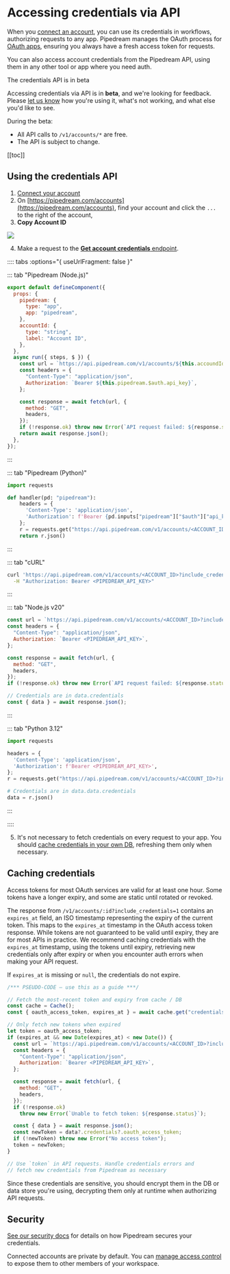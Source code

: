 
# Accessing credentials via API

When you [connect an account](/connected-accounts/#connecting-accounts), you can use its credentials in workflows, authorizing requests to any app. Pipedream manages the OAuth process for [OAuth apps](/connected-accounts/#oauth), ensuring you always have a fresh access token for requests.

You can also access account credentials from the Pipedream API, using them in any other tool or app where you need auth.

<Callout type="info" emoji="ℹ️">
The credentials API is in beta

Accessing credentials via API is in **beta**, and we're looking for feedback. Please [let us know](https://pipedream.com/support) how you're using it, what's not working, and what else you'd like to see.

During the beta:

- All API calls to `/v1/accounts/*` are free.
- The API is subject to change.
</Callout>

[[toc]]

## Using the credentials API

1. [Connect your account](/connected-accounts/#connecting-a-new-account)
2. On [https://pipedream.com/accounts](https://pipedream.com/accounts), find your account and click the `...` to the right of the account,
3. **Copy Account ID**

<div>
<img src="https://res.cloudinary.com/pipedreamin/image/upload/v1707622922/docs/Screenshot_2024-02-10_at_7.10.59_PM_zxfpkt.png" />
</div>

4. Make a request to the [**Get account credentials** endpoint](/api/rest/#get-account).

:::: tabs :options="{ useUrlFragment: false }"

::: tab "Pipedream (Node.js)"

```javascript
export default defineComponent({
  props: {
    pipedream: {
      type: "app",
      app: "pipedream",
    },
    accountId: {
      type: "string",
      label: "Account ID",
    },
  },
  async run({ steps, $ }) {
    const url = `https://api.pipedream.com/v1/accounts/${this.accoundId}?include_credentials=1`;
    const headers = {
      "Content-Type": "application/json",
      Authorization: `Bearer ${this.pipedream.$auth.api_key}`,
    };

    const response = await fetch(url, {
      method: "GET",
      headers,
    });
    if (!response.ok) throw new Error(`API request failed: ${response.status}`);
    return await response.json();
  },
});
```

:::

::: tab "Pipedream (Python)"

```python
import requests

def handler(pd: "pipedream"):
    headers = {
      'Content-Type': 'application/json',
      'Authorization': f'Bearer {pd.inputs["pipedream"]["$auth"]["api_key"]}',
    };
    r = requests.get("https://api.pipedream.com/v1/accounts/<ACCOUNT_ID>?include_credentials=1", headers=headers)
    return r.json()
```

:::

::: tab "cURL"

```bash
curl 'https://api.pipedream.com/v1/accounts/<ACCOUNT_ID>?include_credentials=1' \
  -H "Authorization: Bearer <PIPEDREAM_API_KEY>"
```

:::

::: tab "Node.js v20"

```javascript
const url = `https://api.pipedream.com/v1/accounts/<ACCOUNT_ID>?include_credentials=1`;
const headers = {
  "Content-Type": "application/json",
  Authorization: `Bearer <PIPEDREAM_API_KEY>`,
};

const response = await fetch(url, {
  method: "GET",
  headers,
});
if (!response.ok) throw new Error(`API request failed: ${response.status}`);

// Credentials are in data.credentials
const { data } = await response.json();
```

:::

::: tab "Python 3.12"

```python
import requests

headers = {
  'Content-Type': 'application/json',
  'Authorization': f'Bearer <PIPEDREAM_API_KEY>',
};
r = requests.get("https://api.pipedream.com/v1/accounts/<ACCOUNT_ID>?include_credentials=1", headers=headers)

# Credentials are in data.data.credentials
data = r.json()
```

:::

::::

5. It's not necessary to fetch credentials on every request to your app. You should [cache credentials in your own DB](#caching-credentials), refreshing them only when necessary.

## Caching credentials

Access tokens for most OAuth services are valid for at least one hour. Some tokens have a longer expiry, and some are static until rotated or revoked.

The response from `/v1/accounts/:id?include_credentials=1` contains an `expires_at` field, an ISO timestamp representing the expiry of the current token. This maps to the `expires_at` timestamp in the OAuth access token response. While tokens are not guaranteed to be valid until expiry, they are for most APIs in practice. We recommend caching credentials with the `expires_at` timestamp, using the tokens until expiry, retrieving new credentials only after expiry or when you encounter auth errors when making your API request.

If `expires_at` is missing or `null`, the credentials do not expire.

```javascript
/*** PSEUDO-CODE — use this as a guide ***/

// Fetch the most-recent token and expiry from cache / DB
const cache = Cache();
const { oauth_access_token, expires_at } = await cache.get("credentials");

// Only fetch new tokens when expired
let token = oauth_access_token;
if (expires_at && new Date(expires_at) < new Date()) {
  const url = `https://api.pipedream.com/v1/accounts/<ACCOUNT_ID>?include_credentials=1`;
  const headers = {
    "Content-Type": "application/json",
    Authorization: `Bearer <PIPEDREAM_API_KEY>`,
  };

  const response = await fetch(url, {
    method: "GET",
    headers,
  });
  if (!response.ok)
    throw new Error(`Unable to fetch token: ${response.status}`);

  const { data } = await response.json();
  const newToken = data?.credentials?.oauth_access_token;
  if (!newToken) throw new Error("No access token");
  token = newToken;
}

// Use `token` in API requests. Handle credentials errors and
// fetch new credentials from Pipedream as necessary
```

Since these credentials are sensitive, you should encrypt them in the DB or data store you're using, decrypting them only at runtime when authorizing API requests.

## Security

[See our security docs](/privacy-and-security/#third-party-oauth-grants-api-keys-and-environment-variables) for details on how Pipedream secures your credentials.

Connected accounts are private by default. You can [manage access control](/connected-accounts/#managing-access) to expose them to other members of your workspace.
